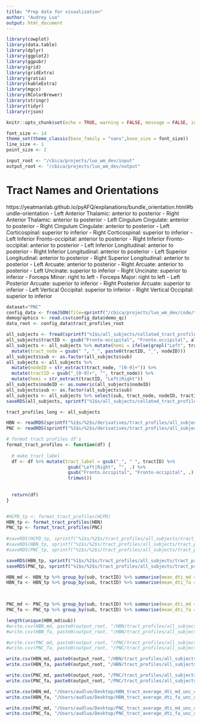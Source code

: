 ```yaml
---
title: "Prep data for visualization"
author: "Audrey Luo"
output: html_document
---
```


```r
library(cowplot)
library(data.table)
library(dplyr)
library(ggplot2)
library(ggpubr)
library(grid)
library(gridExtra)
library(gratia) 
library(kableExtra)
library(mgcv)
library(RColorBrewer)
library(stringr)
library(tidyr)
library(rjson)

knitr::opts_chunk$set(echo = TRUE, warning = FALSE, message = FALSE, include = TRUE) 

font_size <- 14
theme_set(theme_classic(base_family = "sans",base_size = font_size))
line_size <- 1
point_size <- 2

input_root <- "/cbica/projects/luo_wm_dev/input"
output_root <- "/cbica/projects/luo_wm_dev/output"
```


# Tract Names and Orientations
https://yeatmanlab.github.io/pyAFQ/explanations/bundle_orientation.html#bundle-orientation 
- Left Anterior Thalamic: anterior to posterior
- Right Anterior Thalamic: anterior to posterior
- Left Cingulum Cingulate: anterior to posterior
- Right Cingulum Cingulate: anterior to posterior
- Left Corticospinal: superior to inferior
- Right Corticospinal: superior to inferior
- Left Inferior Fronto-occipital: anterior to posterior
- Right Inferior Fronto-occipital: anterior to posterior
- Left Inferior Longitudinal: anterior to posterior
- Right Inferior Longitudinal: anterior to posterior
- Left Superior Longitudinal: anterior to posterior
- Right Superior Longitudinal: anterior to posterior
- Left Arcuate: anterior to posterior
- Right Arcuate: anterior to posterior
- Left Uncinate: superior to inferior
- Right Uncinate: superior to inferior
- Forceps Minor: right to left
- Forceps Major: right to left
- Left Posterior Arcuate: superior to inferior
- Right Posterior Arcuate: superior to inferior
- Left Vertical Occipital: superior to inferior
- Right Vertical Occipital: superior to inferior
```r
dataset="PNC"
config_data <- fromJSON(file=sprintf("/cbica/projects/luo_wm_dev/code/tract_profiles/config/config_%1$s.json", dataset))
demographics <- read.csv(config_data$demo_qc)
data_root <- config_data$tract_profiles_root

all_subjects <- fread(sprintf("%1$s/all_subjects/collated_tract_profiles_nocovbat_unc_cc.tsv", data_root))
all_subjects$tractID <- gsub("Fronto-occipital", "Fronto.occipital", all_subjects$tractID)
all_subjects <- all_subjects %>% mutate(hemi = ifelse(grepl("Left", tractID), "Left", "Right")) %>% 
  mutate(tract_node = gsub(" ", "_", paste0(tractID, "_", nodeID)))
all_subjects$sub <- as.factor(all_subjects$sub)
all_subjects <- all_subjects %>% 
  mutate(nodeID = str_extract(tract_node, "[0-9]+")) %>%
  mutate(tractID = gsub("_[0-9]+", "", tract_node)) %>%
  mutate(hemi = str_extract(tractID, "Left|Right"))
all_subjects$nodeID <- as.numeric(all_subjects$nodeID)
all_subjects$sub <- as.factor(all_subjects$sub)
all_subjects <- all_subjects %>% select(sub, tract_node, nodeID, tractID, hemi, dti_fa, dti_md) %>% arrange(sub, tractID, nodeID, hemi)
saveRDS(all_subjects, sprintf("%1$s/all_subjects/collated_tract_profiles_final_unc_cc.RData", data_root))

tract_profiles_long <- all_subjects
```


```r
HBN <- readRDS(sprintf("%1$s/%2$s/derivatives/tract_profiles/all_subjects/collated_tract_profiles_final_unc_cc.RData", input_root, "HBN"))
PNC <- readRDS(sprintf("%1$s/%2$s/derivatives/tract_profiles/all_subjects/collated_tract_profiles_final_unc_cc.RData", input_root, "PNC"))

# format tract profiles df's
format_tract_profiles <- function(df) {
  
  # make tract_label
  df <- df %>% mutate(tract_label = gsub("_", " ", tractID) %>%
                       gsub("Left|Right", "", .) %>%
                       gsub("Fronto.occipital", "Fronto-occipital", .) %>% # change to hyphen for plotting purposes
                       trimws())
  
  
  return(df)
}


#HCPD_tp <- format_tract_profiles(HCPD)
HBN_tp <- format_tract_profiles(HBN)
PNC_tp <- format_tract_profiles(PNC)
   
#saveRDS(HCPD_tp, sprintf("%1$s/%2$s/tract_profiles/all_subjects/tract_profiles_for_viz.RData", output_root, "HCPD"))
#saveRDS(HBN_tp, sprintf("%1$s/%2$s/tract_profiles/all_subjects/tract_profiles_for_viz.RData", output_root, "HBN"))
#saveRDS(PNC_tp, sprintf("%1$s/%2$s/tract_profiles/all_subjects/tract_profiles_for_viz.RData", output_root, "PNC"))

saveRDS(HBN_tp, sprintf("%1$s/%2$s/tract_profiles/all_subjects/tract_profiles_for_viz_unc_cc.RData", output_root, "HBN"))
saveRDS(PNC_tp, sprintf("%1$s/%2$s/tract_profiles/all_subjects/tract_profiles_for_viz_unc_cc.RData", output_root, "PNC"))
```


```r

HBN_md <- HBN_tp %>% group_by(sub, tractID) %>% summarise(mean_dti_md = mean(dti_md)) %>% pivot_wider(names_from = "tractID", values_from = "mean_dti_md")
HBN_fa <- HBN_tp %>% group_by(sub, tractID) %>% summarise(mean_dti_fa = mean(dti_fa)) %>% pivot_wider(names_from = "tractID", values_from = "mean_dti_fa")

 

PNC_md <- PNC_tp %>% group_by(sub, tractID) %>% summarise(mean_dti_md = mean(dti_md)) %>% pivot_wider(names_from = "tractID", values_from = "mean_dti_md")
PNC_fa <- PNC_tp %>% group_by(sub, tractID) %>% summarise(mean_dti_fa = mean(dti_fa)) %>% pivot_wider(names_from = "tractID", values_from = "mean_dti_fa")

length(unique(HBN_md$sub))
#write.csv(HBN_md, paste0(output_root, "/HBN/tract_profiles/all_subjects/HBN_tract_average_dti_md.csv"), row.names=F)
#write.csv(HBN_fa, paste0(output_root, "/HBN/tract_profiles/all_subjects/HBN_tract_average_dti_fa.csv"), row.names=F)

#write.csv(PNC_md, paste0(output_root, "/PNC/tract_profiles/all_subjects/PNC_tract_average_dti_md.csv"), row.names=F)
#write.csv(PNC_fa, paste0(output_root, "/PNC/tract_profiles/all_subjects/PNC_tract_average_dti_fa.csv"), row.names=F)

write.csv(HBN_md, paste0(output_root, "/HBN/tract_profiles/all_subjects/HBN_tract_average_dti_md_unc_cc.csv"), row.names=F)
write.csv(HBN_fa, paste0(output_root, "/HBN/tract_profiles/all_subjects/HBN_tract_average_dti_fa_unc_cc.csv"), row.names=F)

write.csv(PNC_md, paste0(output_root, "/PNC/tract_profiles/all_subjects/PNC_tract_average_dti_md_unc_cc.csv"), row.names=F)
write.csv(PNC_fa, paste0(output_root, "/PNC/tract_profiles/all_subjects/PNC_tract_average_dti_fa_unc_cc.csv"), row.names=F)

write.csv(HBN_md, "/Users/audluo/Desktop/HBN_tract_average_dti_md_unc_cc.csv", row.names=F)
write.csv(HBN_fa, "/Users/audluo/Desktop/HBN_tract_average_dti_fa_unc_cc.csv", row.names=F)

write.csv(PNC_md, "/Users/audluo/Desktop/PNC_tract_average_dti_md_unc_cc.csv", row.names=F)
write.csv(PNC_fa, "/Users/audluo/Desktop/PNC_tract_average_dti_fa_unc_cc.csv", row.names=F)
```

